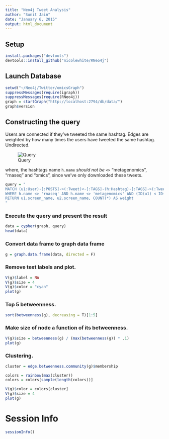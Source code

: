 ```yaml
---
title: "Neo4j Tweet Analysis"
author: "Sunit Jain"
date: "January 6, 2015"
output: html_document
---
```


## Setup
```r
install.packages("devtools")
devtools::install_github("nicolewhite/RNeo4j")
```

## Launch Database
```r
setwd("~/Neo4j/Twitter/omicsGraph")
suppressMessages(require(igraph))
suppressMessages(require(RNeo4j))
graph = startGraph("http://localhost:2794/db/data/")
graph$version
```

## Constructing the query
Users are connected if they've tweeted the same hashtag.
Edges are weighted by how many times the users have tweeted the same hashtag.
Undirected.

![Query](images/Twitter_query.png)

where, the hashtags name `h.name` *should not be* `<>` "metagenomics", "rnaseq" and "omics", since we've only downloaded these tweets.

```r
query = "
MATCH (u1:User)-[:POSTS]->(:Tweet)<-[:TAGS]-(h:Hashtag)-[:TAGS]->(:Tweet)<-[:POSTS]-(u2:User)
WHERE h.name <> 'rnaseq' AND h.name <> 'metagenomics' AND (ID(u1) < ID(u2))
RETURN u1.screen_name, u2.screen_name, COUNT(*) AS weight
"
```

\newpage

### Execute the query and present the result
```r
data = cypher(graph, query)
head(data)
```

### Convert data frame to graph data frame
```r
g = graph.data.frame(data, directed = F)
```

### Remove text labels and plot.
```r
V(g)$label = NA
V(g)$size = 4
V(g)$color = "cyan"
plot(g)
```

\newpage

### Top 5 betweenness.
```r
sort(betweenness(g), decreasing = T)[1:5]
```

### Make size of node a function of its betweenness.
```r
V(g)$size = betweenness(g) / (max(betweenness(g)) * .1)
plot(g)
```

\newpage

### Clustering.
```r
cluster = edge.betweenness.community(g)$membership

colors = rainbow(max(cluster))
colors = colors[sample(length(colors))]

V(g)$color = colors[cluster]
V(g)$size = 4
plot(g)
```


# Session Info
```r
sessionInfo()
```
